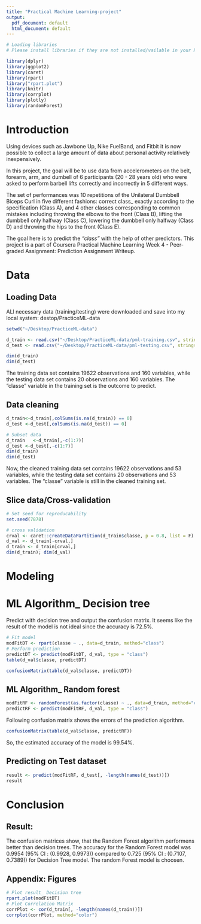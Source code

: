 ```yaml
---
title: "Practical Machine Learning-project"
output:
  pdf_document: default
  html_document: default
---
```


```r
# Loading libraries
# Please install libraries if they are not installed/vailable in your R

library(dplyr)
library(ggplot2)
library(caret)
library(rpart)
library("rpart.plot")
library(knitr)
library(corrplot)
library(plotly)
library(randomForest)
```

# Introduction
Using devices such as Jawbone Up, Nike FuelBand, and Fitbit it is now possible to collect a large amount of data about personal activity relatively inexpensively.

In this project, the goal will be to use data from accelerometers on the belt, forearm, arm, and dumbell of 6 participants (20 - 28 years old) who were asked to perform barbell lifts correctly and incorrectly in 5 different ways.  

The set of performances was 10 repetitions of the Unilateral Dumbbell Biceps Curl in five different fashions: correct class_ exactly according to the specification (Class A), and 4 other classes corresponding to common mistakes including throwing the elbows to the front (Class B), lifting the dumbbell only halfway (Class C), lowering the dumbbell only halfway (Class D) and throwing the hips to the front (Class E). 

The goal here is to predict the *"class"* with the help of other predictors. This project is a part of Coursera Practical Machine Learning Week 4 - Peer-graded Assignment: Prediction Assignment Writeup.  

# Data
## Loading Data
ALl necessary data (training/testing) were downloaded and save into my local system: destop/PracticeML-data

```r
setwd("~/Desktop/PracticeML-data")

d_train <- read.csv("~/Desktop/PracticeML-data/pml-training.csv", stringsAsFactors = F,na.strings = c("","NA","#DIV/0!"), header = TRUE)
d_test <- read.csv("~/Desktop/PracticeML-data/pml-testing.csv", stringsAsFactors = F,na.strings = c("","NA","#DIV/0!"), header = TRUE)

dim(d_train)
dim(d_test)
```
The training data set contains 19622 observations and 160 variables, while the testing data set contains 20 observations and 160 variables. The "classe" variable in the training set is the outcome to predict. 

## Data cleaning
```r
d_train<-d_train[,colSums(is.na(d_train)) == 0]
d_test <-d_test[,colSums(is.na(d_test)) == 0]

# Subset data
d_train   <-d_train[,-c(1:7)]
d_test <-d_test[,-c(1:7)]
dim(d_train)
dim(d_test)
```
Now, the cleaned training data set contains 19622 observations and 53 variables, while the testing data set contains 20 observations and 53 variables. The "classe" variable is still in the cleaned training set.

## Slice data/Cross-validation
```r
# Set seed for reproducability
set.seed(7878)

# cross validation
crval <- caret::createDataPartition(d_train$classe, p = 0.8, list = F)
d_val <- d_train[-crval,]
d_train <- d_train[crval,]
dim(d_train); dim(d_val)

```
# Modeling
# ML Algorithm_ Decision tree
Predict with decision tree and output the confusion matrix. It seems like the result of the model is not ideal since the accuracy is 72.5%.

```r
# Fit model
modFitDT <- rpart(classe ~ ., data=d_train, method="class")
# Perform prediction
predictDT <- predict(modFitDT, d_val, type = "class")
table(d_val$classe, predictDT)
```

```r
confusionMatrix(table(d_val$classe, predictDT))

```
## ML Algorithm_ Random forest
```r
modFitRF <- randomForest(as.factor(classe) ~ ., data=d_train, method="class")
predictRF <- predict(modFitRF, d_val, type = "class")

```

Following confusion matrix shows the errors of the prediction algorithm.

```r
confusionMatrix(table(d_val$classe, predictRF))

```
So, the estimated accuracy of the model is 99.54%.

## Predicting on Test dataset
```r
result <- predict(modFitRF, d_test[, -length(names(d_test))])
result
```
# Conclusion
## Result: 
The confusion matrices show, that the Random Forest algorithm performens better than decision trees. The accuracy for the Random Forest model was 0.9954 (95% CI : (0.9928, 0.9973)) compared to 0.725 (95% CI : (0.7107, 0.7389)) for Decision Tree model. The random Forest model is choosen.

## Appendix: Figures
```r
# Plot result_ Decision tree 
rpart.plot(modFitDT)
# Plot Correlation Matrix
corrPlot <- cor(d_train[, -length(names(d_train))])
corrplot(corrPlot, method="color")
```
